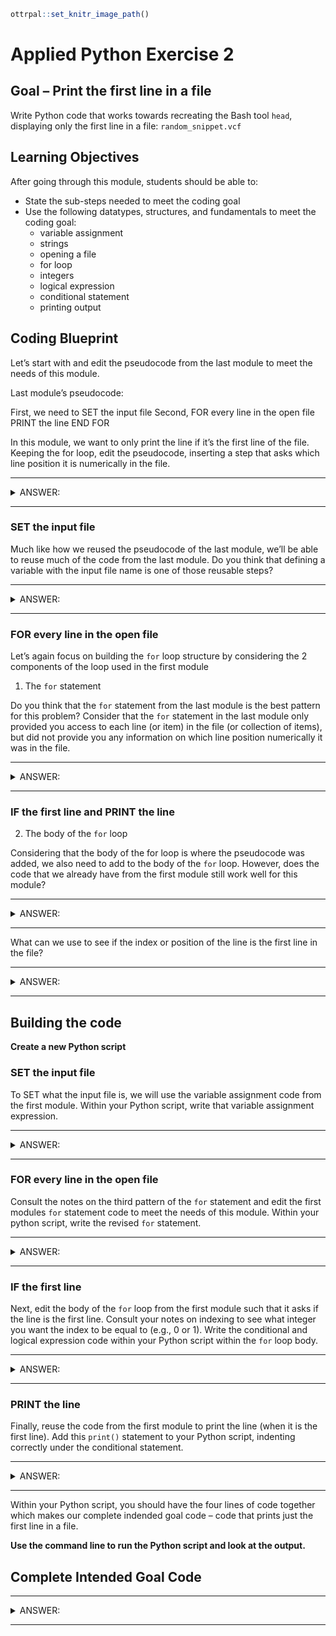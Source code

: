 ```r
ottrpal::set_knitr_image_path()
```

# Applied Python Exercise 2

## Goal -- Print the first line in a file

Write Python code that works towards recreating the Bash tool `head`, displaying only the first line in a file: `random_snippet.vcf`

## Learning Objectives

After going through this module, students should be able to:

* State the sub-steps needed to meet the coding goal
* Use the following datatypes, structures, and fundamentals to meet the coding goal:
  * variable assignment
  * strings
  * opening a file
  * for loop
  * integers
  * logical expression
  * conditional statement
  * printing output

## Coding Blueprint

Let's start with and edit the pseudocode from the last module to meet the needs of this module.

Last module's pseudocode:

First, we need to SET the input file
Second, FOR every line in the open file
  PRINT the line
END FOR

In this module, we want to only print the line if it's the first line of the file. Keeping the for loop, edit the pseudocode, inserting a step that asks which line position it is numerically in the file.

***
<details><summary> ANSWER: </summary>

First, we need to SET the input file
Second, FOR every line in the open file
  IF the first line
    PRINT the line
  END IF
END FOR

</details>
***

### SET the input file

Much like how we reused the pseudocode of the last module, we'll be able to reuse much of the code from the last module. Do you think that defining a variable with the input file name is one of those reusable steps? 

***
<details><summary> ANSWER: </summary>

Yes, it is

</details>
***

### FOR every line in the open file

Let's again focus on building the `for` loop structure by considering the 2 components of the loop used in the first module

1. The `for` statement

  Do you think that the `for` statement from the last module is the best pattern for this problem? Consider that the `for` statement in the last module only provided you access to each line (or item) in the file (or collection of items), but did not provide you any information on which line position numerically it was in the file.
  
  ***
  <details><summary> ANSWER: </summary>
 
  We should use the third `for` statement pattern instead which provides both the item and the item's position or index.

  </details>
  *** 
  
### IF the first line and PRINT the line

2. The body of the `for` loop
  
  Considering that the body of the for loop is where the pseudocode was added, we also need to add to the body of the `for` loop. However, does the code that we already have from the first module still work well for this module?
  
  ***
  <details><summary> ANSWER: </summary>
  
  Yes, it does.
  
  </details>
  ***
  
  What can we use to see if the index or position of the line is the first line in the file? 
  
  ***
  <details><summary> ANSWER: </summary>
  
  We can use a conditional and logical expression such that we'll PRINT the line, but only if it's the first line in the file.
  
  </details>
  ***
  

## Building the code

**Create a new Python script**

### SET the input file

To SET what the input file is, we will use the variable assignment code from the first module. Within your Python script, write that variable assignment expression. 

***
<details><summary> ANSWER: </summary>

```python
filename = "random_snippet.vcf"
```

</details>
***

### FOR every line in the open file

Consult the notes on the third pattern of the `for` statement and edit the first modules `for` statement code to meet the needs of this module. Within your python script, write the revised `for` statement.

***
<details><summary> ANSWER: </summary>

```python
for i, line in enumerate(open(filename)):
```

</details>
***

### IF the first line

Next, edit the body of the `for` loop from the first module such that it asks if the line is the first line. Consult your notes on indexing to see what integer you want the index to be equal to (e.g., 0 or 1). Write the conditional and logical expression code within your Python script within the `for` loop body.

***
<details><summary> ANSWER: </summary>

```python
  if i == 0:
```

</details>
***

### PRINT the line

Finally, reuse the code from the first module to print the line (when it is the first line). Add this `print()` statement to your Python script, indenting correctly under the conditional statement.

***
<details><summary> ANSWER: </summary>

```python
    print(line.strip('\r\n'))
```

</details>
***

Within your Python script, you should have the four lines of code together which makes our complete indended goal code -- code that prints just the first line in a file.

**Use the command line to run the Python script and look at the output.**

## Complete Intended Goal Code

***
<details><summary> ANSWER: </summary>

```python
filename = "random_snippet.vcf" #SET the input filename
for i, line in enumerate(open(filename)): #FOR every line in the open file
  if i == 0: #IF the first line
    print(line.strip('\r\n')) #PRINT the line
```

</details>
***